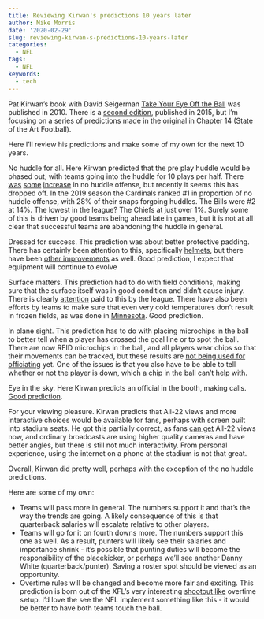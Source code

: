 ```yaml
---
title: Reviewing Kirwan's predictions 10 years later
author: Mike Morris
date: '2020-02-29'
slug: reviewing-kirwan-s-predictions-10-years-later
categories:
  - NFL
tags:
  - NFL
keywords:
  - tech
---
```


Pat Kirwan's book with David Seigerman [Take Your Eye Off the Ball](https://www.amazon.com/Take-Your-Eye-Off-Ball/dp/1600783910) was published in 2010. There is a [second edition](https://www.amazon.com/Take-Your-Eye-Off-Ball/dp/1629371696/ref=dp_ob_title_bk), published in 2015, but I'm focusing on a series of predictions made in the original in Chapter 14 (State of the Art Football).

Here I'll review his predictions and make some of my own for the next 10 years.
<br>

No huddle for all. Here Kirwan predicted that the pre play huddle would be phased out, with teams going into the huddle for 10 plays per half. There [was](https://www.footballoutsiders.com/stat-analysis/2013/recent-history-no-huddle-offense) [some](http://www.nfl.com/news/story/0ap1000000094859/article/nohuddle-snaps-in-nfl-have-doubled-since-2010-season) [increase](https://www.nytimes.com/2017/10/19/sports/football/nfl-huddle-offense.html) in no huddle offense, but recently it seems this has dropped off. In the 2019 season the Cardinals ranked #1 in proportion of no huddle offense, with 28% of their snaps forgoing huddles. The Bills were #2 at 14%. The lowest in the league? The Chiefs at just over 1%. Surely some of this is driven by good teams being ahead late in games, but it is not at all clear that successful teams are abandoning the huddle in general.

Dressed for success. This prediction was about better protective padding. There has certainly been attention to this, specifically [helmets](https://www.canalstreetchronicles.com/2019/8/13/20802798/everything-you-need-to-know-about-the-nfl-helmet-guidelines-restrictions-antonio-brown), but there have been [other improvements](https://www.espn.com/nfl/story/_/id/14097898/ten-ways-nfl-players-rig-their-uniforms) as well. Good prediction, I expect that equipment will continue to evolve


Surface matters. This prediction had to do with field conditions, making sure that the surface itself was in good condition and didn't cause injury. There is clearly [attention](https://operations.nfl.com/the-game/game-day-behind-the-scenes/nfl-field-certification/) paid to this by the league. There have also been efforts by teams to make sure that even very cold temperatures don't result in frozen fields, as was done in [Minnesota](https://www.thedailygopher.com/2016/5/4/11576228/tcf-bank-stadium-field-turf-minnesota-football-vikings). Good prediction.


In plane sight. This prediction has to do with placing microchips in the ball to better tell when a player has crossed the goal line or to spot the ball. There are now RFID microchips in the ball, and all players wear chips so that their movements can be tracked, but these results are [not being used for officiating](https://www.si.com/nfl/2017/11/29/nfl-football-location-tracking-chips-zebra-sports-rfid) yet. One of the issues is that you also have to be able to tell whether or not the player is down, which a chip in the ball can't help with. 


Eye in the sky. Here Kirwan predicts an official in the booth, making calls. [Good prediction](https://operations.nfl.com/the-officials/these-officials-are-really-good/nfl-instant-replay-process/). 


For your viewing pleasure. Kirwan predicts that All-22 views and more interactive choices would be available for fans, perhaps with screen built into stadium seats. He got this partially correct, as fans [can get](http://www.nfl.com/coachesfilm) All-22 views now, and ordinary broadcasts are using higher quality cameras and have better angles, but there is still not much interactivity. From personal experience, using the internet on a phone at the stadium is not that great. 


Overall, Kirwan did pretty well, perhaps with the exception of the no huddle predictions.

Here are some of my own:

* Teams will pass more in general. The numbers support it and that's the way the trends are going. A likely consequence of this is that quarterback salaries will escalate relative to other players. 
* Teams will go for it on fourth downs more. The numbers support this one as well. As a result, punters will likely see their salaries and importance shrink - it's possible that punting duties will become the responsibility of the placekicker, or perhaps we'll see another Danny White (quarterback/punter). Saving a roster spot should be viewed as an opportunity. 
* Overtime rules will be changed and become more fair and exciting. This prediction is born out of the XFL's very interesting [shootout like](https://www.sportingnews.com/us/nfl/news/xfl-rules-differences-vs-nfl-overtime-kickoffs-explained/1if7a6vb6kb271966993zxdynx) overtime setup. I'd love the see the NFL implement something like this - it would be better to have both teams touch the ball. 

